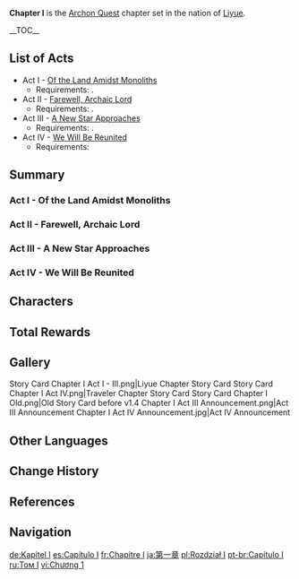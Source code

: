 {{Chapter Infobox
|chapterName     = Farewell, Archaic Lord
|image           = <gallery>
Liyue Chapter.png|Liyue Chapter
Traveler Chapter.png|Traveler Chapter
</gallery>
|type            = Archon
|prev            = Prologue
|next            = Chapter II
}}
'''Chapter I''' is the [[Archon Quest]] chapter set in the nation of [[Liyue]].

{{Quote|The God of Contracts, senselessly slaughtered as his people watched on in horror. In the end, he will sign the contract to end all contracts.|[[Dainsleif]]|[[Teyvat Chapter Storyline Preview: Travail|Teyvat Chapter Storyline Preview]]<ref>YouTube: [https://youtu.be/TAlKhARUcoY Teyvat Chapter Storyline Preview]</ref>}}
__TOC__

==List of Acts==
* Act I - [[Of the Land Amidst Monoliths]]
** Requirements: {{Quest|23;Song of the Dragon and Freedom|requirements=1}}.
* Act II - [[Farewell, Archaic Lord]]
** Requirements: {{Quest|25|requirements=1}}.
* Act III - [[A New Star Approaches]]
** Requirements: {{Quest|28|requirements=1}}.
* Act IV - [[We Will Be Reunited]]
** Requirements: {{Quest|28;The Meaning of Lupical;Bough Keeper: Dainsleif|display=bullet|requirements=1}}

==Summary==
===Act I - Of the Land Amidst Monoliths===
{{Transclude|Of the Land Amidst Monoliths|Summary|main=1|top=1}}

===Act II - Farewell, Archaic Lord===
{{Transclude|Farewell, Archaic Lord|Summary|main=1|top=1}}

===Act III - A New Star Approaches===
{{Transclude|A New Star Approaches|Summary|main=1|top=1}}

===Act IV - We Will Be Reunited===
{{Transclude|We Will Be Reunited|Summary|main=1|top=1}}

==Characters==
{{Character Appearances|Chapter I|type=Chapter}}

==Total Rewards==
{{Quest Rewards List|Chapter I}}

==Gallery==
<gallery>
Story Card Chapter I Act I - III.png|Liyue Chapter Story Card
Story Card Chapter I Act IV.png|Traveler Chapter Story Card
Story Card Chapter I Old.png|Old Story Card before v1.4
Chapter I Act III Announcement.png|Act III Announcement
Chapter I Act IV Announcement.jpg|Act IV Announcement
</gallery>

==Other Languages==
{{Other Languages|default_hidden=1
|en      = Chapter I
|zhs     = 第一章
|zhs_rm  = Dì Yī Zhāng
|zht     = 第一章
|zht_rm  = Dì Yī Zhāng
|ja      = 第一章
|ja_rm   = Dai-isshou
|ko      = 제1장
|es      = Capítulo I
|fr      = Chapitre I
|ru      = Том I
|th      = บทที่ 1
|th_rm   = 
|vi      = Chương 1
|de      = Kapitel I
|id      = Chapter I
|pt      = Capítulo I
|tr      = Bölüm I
|it      = Capitolo I
}}

==Change History==
{{Change History|1.0}}

==References==
{{Reflist}}

==Navigation==
{{Archon Quest Navbox|Chapter I}}

[[de:Kapitel I]]
[[es:Capítulo I]]
[[fr:Chapitre I]]
[[ja:第一章]]
[[pl:Rozdział I]]
[[pt-br:Capítulo I]]
[[ru:Том I]]
[[vi:Chương 1]]